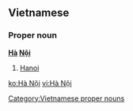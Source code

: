 ==Vietnamese==
===Proper noun===
'''[[Hà]] [[Nội]]'''
#[[Hanoi]]

[[Category:Vietnamese proper nouns]]

{{vi-attention}}

[[ko:Hà Nội]]
[[vi:Hà Nội]]